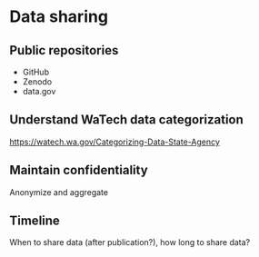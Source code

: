# Data sharing {#sec-sharing}

## Public repositories

-   GitHub
-   Zenodo
-   data.gov

## Understand WaTech data categorization

<https://watech.wa.gov/Categorizing-Data-State-Agency>

## Maintain confidentiality {#sec-maintain-confidentiality}

Anonymize and aggregate

## Timeline

When to share data (after publication?), how long to share data?
